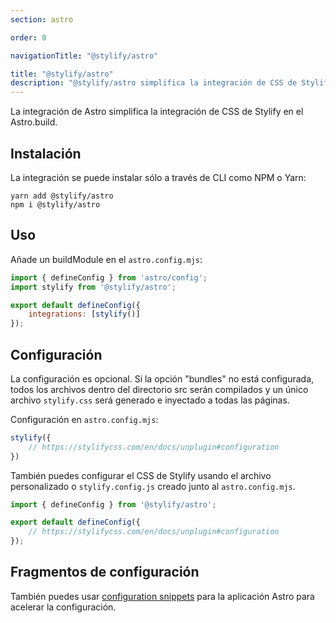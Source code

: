 ```yaml
---
section: astro

order: 0

navigationTitle: "@stylify/astro"

title: "@stylify/astro"
description: "@stylify/astro simplifica la integración de CSS de Stylify en Astri.build."
---
```


La integración de Astro simplifica la integración de CSS de Stylify en el Astro.build.

<StackBlitzLink link="stylify-astro-example" />

## Instalación

La integración se puede instalar sólo a través de CLI como NPM o Yarn:
```
yarn add @stylify/astro
npm i @stylify/astro
```

## Uso

Añade un buildModule en el `astro.config.mjs`:

```javascript
import { defineConfig } from 'astro/config';
import stylify from '@stylify/astro';

export default defineConfig({
	integrations: [stylify()]
});
```

## Configuración

La configuración es opcional. Si la opción "bundles" no está configurada, todos los archivos dentro del directorio src serán compilados y un único archivo `stylify.css` será generado e inyectado a todas las páginas.

Configuración en `astro.config.mjs`:
```javascript
stylify({
	// https://stylifycss.com/en/docs/unplugin#configuration
})
```

También puedes configurar el CSS de Stylify usando el archivo personalizado o `stylify.config.js` creado junto al `astro.config.mjs`.

```javascript
import { defineConfig } from '@stylify/astro';

export default defineConfig({
	// https://stylifycss.com/en/docs/unplugin#configuration
});
```

## Fragmentos de configuración
También puedes usar [configuration snippets](/es/snippets/snippets/astro) para la aplicación Astro para acelerar la configuración.

<WhereToNext packageName={null} />
